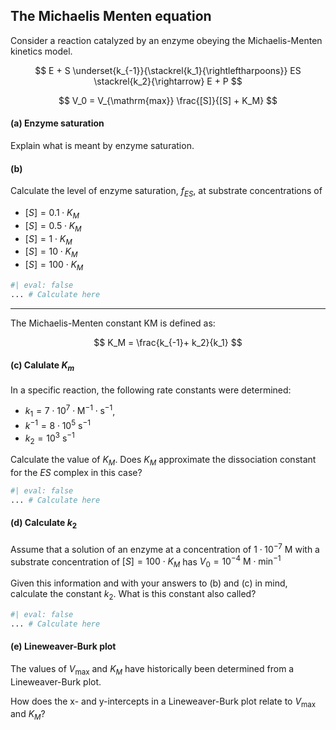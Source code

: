 ## The Michaelis Menten equation

Consider a reaction catalyzed by an enzyme obeying the Michaelis-Menten kinetics model.

$$
E + S \underset{k_{-1}}{\stackrel{k_1}{\rightleftharpoons}} ES \stackrel{k_2}{\rightarrow} E + P
$$

$$
V_0 = V_{\mathrm{max}} \frac{[S]}{[S] + K_M}
$$

#### (a) Enzyme saturation

Explain what is meant by enzyme saturation.

#### (b) 

Calculate the level of enzyme saturation, $f_{ES}$, at substrate concentrations of 

- $[S] = 0.1 \cdot K_M$
- $[S] = 0.5 \cdot K_M$
- $[S] = 1 \cdot K_M$
- $[S] = 10 \cdot K_M$
- $[S] = 100 \cdot K_M$

```python
#| eval: false
... # Calculate here
```

---

The Michaelis-Menten constant KM is defined as:

$$
K_M = \frac{k_{-1}+ k_2}{k_1}
$$

#### (c) Calulate $K_m$

In a specific reaction, the following rate constants were determined:

- $k_1 = 7 \cdot 10^7 \cdot \mathrm{M}^{-1}\cdot \mathrm{s}^{-1}$, 
- $k^{-1} = 8 \cdot 10^5 \ \mathrm{s}^{-1}$ 
- $k_2 = 10^3 \ \mathrm{s}^{-1}$

Calculate the value of $K_M$. Does $K_M$ approximate the dissociation constant for the $ES$ complex in
this case?

```python
#| eval: false
... # Calculate here
```

#### (d) Calculate $k_2$

Assume that a solution of an enzyme at a concentration of $1 \cdot 10^{-7} \ \mathrm{M}$  with a substrate concentration of 
$[S]=100\cdot K_M$ has $V_0=10^{-4} \ \mathrm{M} \cdot \mathrm{min}^{-1}$

Given this information and with your answers to (b) and (c) in mind, calculate the constant $k_2$. What is
this constant also called?

```python
#| eval: false
... # Calculate here
```

#### (e) Lineweaver-Burk plot

The values of $V_\mathrm{max}$ and $K_M$ have historically been determined from a Lineweaver-Burk plot.

How does the x- and y-intercepts in a Lineweaver-Burk plot relate to $V_\mathrm{max}$ and $K_M$?

